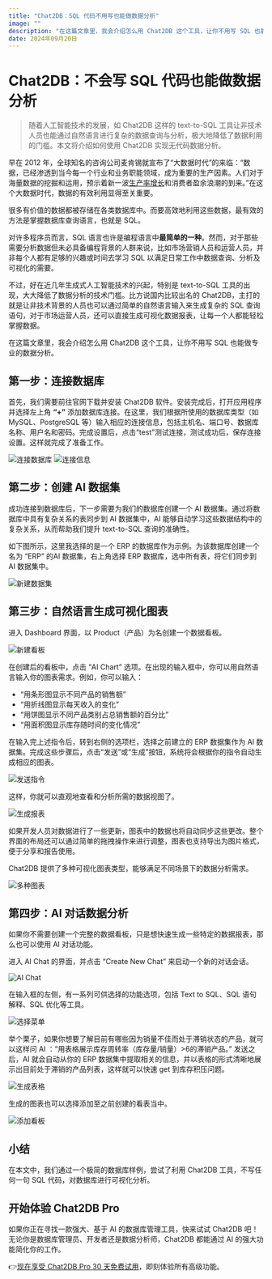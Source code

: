 ```yaml
---
title: "Chat2DB：SQL 代码不用写也能做数据分析"
image: ""
description: "在这篇文章里，我会介绍怎么用 Chat2DB 这个工具，让你不用写 SQL 也能做专业的数据分析。"
date: 2024年09月20日
---
```


# Chat2DB：不会写 SQL 代码也能做数据分析

> 随着人工智能技术的发展，如 Chat2DB 这样的 text-to-SQL 工具让非技术人员也能通过自然语言进行复杂的数据查询与分析，极大地降低了数据利用的门槛。本文将介绍如何使用 Chat2DB 实现无代码数据分析。

早在 2012 年，全球知名的咨询公司麦肯锡就宣布了“大数据时代”的来临：“数据，已经渗透到当今每一个行业和业务职能领域，成为重要的生产因素。人们对于海量数据的挖掘和运用，预示着新一波[生产率增长](https://baike.baidu.com/item/生产率增长/12649907?fromModule=lemma_inlink)和消费者盈余浪潮的到来。”在这个大数据时代，数据的有效利用显得至关重要。

很多有价值的数据都被存储在各类数据库中。而要高效地利用这些数据，最有效的方法是掌握数据库查询语言，也就是 SQL。

对许多程序员而言，SQL 语言也许是编程语言中**最简单的一种**。然而，对于那些需要分析数据但未必具备编程背景的人群来说，比如市场营销人员和运营人员，并非每个人都有足够的兴趣或时间去学习 SQL 以满足日常工作中数据查询、分析及可视化的需要。

不过，好在近几年生成式人工智能技术的兴起，特别是 text-to-SQL 工具的出现，大大降低了数据分析的技术门槛。比方说国内比较出名的 Chat2DB，主打的就是让非技术背景的人员也可以通过简单的自然语言输入来生成复杂的 SQL 查询语句，对于市场运营人员，还可以直接生成可视化数据报表，让每一个人都能轻松掌握数据。

在这篇文章里，我会介绍怎么用 Chat2DB 这个工具，让你不用写 SQL 也能做专业的数据分析。

## 第一步：连接数据库

首先，我们需要前往官网下载并安装 Chat2DB 软件。安装完成后，打开应用程序并选择左上角 **“+”** 添加数据库连接。在这里，我们根据所使用的数据库类型（如 MySQL、PostgreSQL 等）输入相应的连接信息，包括主机名、端口号、数据库名称、用户名和密码。完成设置后，点击“test”测试连接，测试成功后，保存连接设置。这样就完成了准备工作。

![连接数据库](/image/blog/data_analysis/1-cn.png)
![连接信息](/image/blog/data_analysis/2-cn.png)

## 第二步：创建 AI 数据集

成功连接到数据库后，下一步需要为我们的数据库创建一个 AI 数据集。通过将数据库中具有复杂关系的表同步到 AI 数据集中，AI 能够自动学习这些数据结构中的复杂关系，从而帮助我们提升 text-to-SQL 查询的准确性。

如下图所示，这里我选择的是一个 ERP 的数据库作为示例。为该数据库创建一个名为 “ERP” 的AI 数据集，右上角选择 ERP 数据库，选中所有表，将它们同步到 AI 数据集中。

![新建数据集](/image/blog/data_analysis/3-cn.png)

## 第三步：自然语言生成可视化图表

进入 Dashboard 界面，以 Product（产品）为名创建一个数据看板。

![新建看板](/image/blog/data_analysis/4-cn.png)

在创建后的看板中，点击 “AI Chart” 选项。在出现的输入框中，你可以用自然语言输入你的图表需求。例如，你可以输入：

- “用条形图显示不同产品的销售额”
- “用折线图显示每天收入的变化”
- “用饼图显示不同产品类别占总销售额的百分比”
- “用面积图显示库存随时间的变化情况”

在输入完上述指令后，转到右侧的选项栏，选择之前建立的 ERP 数据集作为 AI 数据集。完成这些步骤后，点击“发送”或“生成”按钮，系统将会根据你的指令自动生成相应的图表。

![发送指令](/image/blog/data_analysis/5-cn.png)

这样，你就可以直观地查看和分析所需的数据视图了。

![生成报表](/image/blog/data_analysis/6-cn.png)

如果开发人员对数据进行了一些更新，图表中的数据也将自动同步这些更改。整个界面的布局还可以通过简单的拖拽操作来进行调整，图表也支持导出为图片格式，便于分享和报告使用。

Chat2DB 提供了多种可视化图表类型，能够满足不同场景下的数据分析需求。

![多种图表](/image/blog/data_analysis/7-cn.png)

## 第四步：AI 对话数据分析

如果你不需要创建一个完整的数据看板，只是想快速生成一些特定的数据报表，那么也可以使用 AI 对话功能。

进入 AI Chat 的界面，并点击 “Create New Chat” 来启动一个新的对话会话。

![AI Chat](/image/blog/data_analysis/8-cn.png)

在输入框的左侧，有一系列可供选择的功能选项，包括 Text to SQL、SQL 语句解释、SQL 优化等工具。

![选择菜单](/image/blog/data_analysis/9-cn.png)

举个栗子，如果你想要了解目前有哪些因为销量不佳而处于滞销状态的产品，就可以这样问 AI ：“用表格展示库存周转率（库存量/销量）>6的滞销产品。” 发送之后，AI 就会自动从你的 ERP 数据集中提取相关的信息，并以表格的形式清晰地展示出目前处于滞销的产品列表，这样就可以快速 get 到库存积压问题。

![生成表格](/image/blog/data_analysis/10-cn.png)

生成的图表也可以选择添加至之前创建的看表当中。

![添加看板](/image/blog/data_analysis/11-cn.png)

## 小结

在本文中，我们通过一个极简的数据库样例，尝试了利用 Chat2DB 工具，不写任何一句 SQL 代码，对数据库进行可视化分析。

## 开始体验 Chat2DB Pro

如果你正在寻找一款强大、基于 AI 的数据库管理工具，快来试试 Chat2DB 吧！无论你是数据库管理员、开发者还是数据分析师，Chat2DB 都能通过 AI 的强大功能简化你的工作。

👉[现在享受 Chat2DB Pro 30 天免费试用](https://chat2db.ai/zh-CN/pricing)，即刻体验所有高级功能。